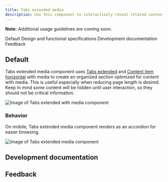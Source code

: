 ```yaml
---
title: Tabs extended media
description: Use this component to interactively reveal related content, or as a gateway to pages with more details.
---
```



<ComponentDescription name="Tabs extended media" type="layout" />

<InlineNotification>

**Note:** Additional usage guidelines are coming soon.

</InlineNotification>

<AnchorLinks>

<AnchorLink>Default</AnchorLink>
<AnchorLink>Design and functional specifications</AnchorLink>
<AnchorLink>Development documentation</AnchorLink>
<AnchorLink>Feedback</AnchorLink>

</AnchorLinks>

## Default

Tabs extended media component uses [Tabs extended](/components/tabs-extended) and [Content item horizontal](/components/content-item-horizontal) with media to create an organized section optimized for content with media. This is useful especially when reducing page length is desired. Keep in mind some content will be hidden until user interaction, so they should not be critical information.

<Row>
<Column colMd={8} colLg={12}>

![Image of Tabs extended with media component](../../images/component/tabs-extended-media/components--tabs-extended-media-1.jpg)


</Column>
</Row>

### Behavior

On mobile, Tabs extended media component renders as an accordion for easier browsing.

<Row>
<Column colMd={4} colLg={6}>

![Image of Tabs extended media component](../../images/component/tabs-extended-media/components--tabs-extended-media-2.jpg)

</Column>
</Row>

<SpecLinks name="Tabs extended media" designLink="https://ibm.box.com/s/3sun8lo3gu2b4uaa4oxgpxrqit1m7t6i" />

## Development documentation

<ComponentStatus name="Tabs extended media" type="layout" />

## Feedback

<ComponentFeedback />
